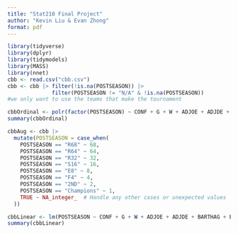 ```yaml
---
title: "Stat210 Final Project"
author: "Kevin Liu & Evan Zhong"
format: pdf
---
```

```r
library(tidyverse)
library(dplyr)
library(tidymodels)
library(MASS)
library(nnet)
cbb <- read.csv("cbb.csv")
cbb <- cbb |> filter(!is.na(POSTSEASON)) |> 
              filter(POSTSEASON != "N/A" & !is.na(POSTSEASON))
#we only want to use the teams that make the tournament

```

```r
cbbOrdinal <- polr(factor(POSTSEASON) ~ CONF + G + W + ADJOE + ADJDE + BARTHAG + EFG_O + EFG_D + TOR + TORD + ORB + DRB + FTR + FTRD + X2P_O + X2P_D + X3P_O + X3P_D + ADJ_T + WAB + SEED, data = cbb)
summary(cbbOrdinal)
```
```r
cbbAug <- cbb |>
  mutate(POSTSEASON = case_when(
    POSTSEASON == "R68" ~ 68,
    POSTSEASON == "R64" ~ 64,
    POSTSEASON == "R32" ~ 32,
    POSTSEASON == "S16" ~ 16,
    POSTSEASON == "E8" ~ 8,
    POSTSEASON == "F4" ~ 4,
    POSTSEASON == "2ND" ~ 2,
    POSTSEASON == "Champions" ~ 1,
    TRUE ~ NA_integer_  # Handle any other cases or unexpected values
  ))

cbbLinear <- lm(POSTSEASON ~ CONF + G + W + ADJOE + ADJDE + BARTHAG + EFG_O + EFG_D + TOR + TORD + ORB + DRB + FTR + FTRD + X2P_O + X2P_D + X3P_O + X3P_D + ADJ_T + WAB + SEED, data = cbbAug)
summary(cbbLinear)
```







